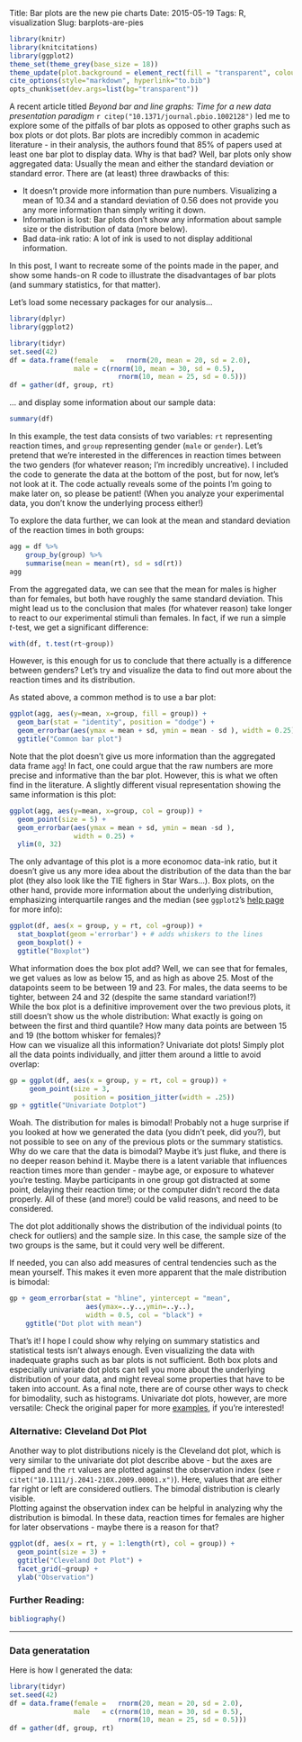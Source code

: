 Title: Bar plots are the new pie charts
Date: 2015-05-19
Tags: R, visualization
Slug: barplots-are-pies

```r
library(knitr)
library(knitcitations)
library(ggplot2)
theme_set(theme_grey(base_size = 18)) 
theme_update(plot.background = element_rect(fill = "transparent", colour = NA))
cite_options(style="markdown", hyperlink="to.bib")
opts_chunk$set(dev.args=list(bg="transparent"))
```

A recent article titled *Beyond bar and line graphs: Time for a new data presentation paradigm* `r citep("10.1371/journal.pbio.1002128")` led me to explore some of the pitfalls of bar plots as opposed to other graphs such as box plots or dot plots. Bar plots are incredibly common in academic literature - in their analysis, the authors found that 85% of papers used at least one bar plot to display data. Why is that bad? Well, bar plots only show aggregated data: Usually the mean and either the standard deviation or standard error. There are (at least) three drawbacks of this:

* It doesn't provide more information than pure numbers. Visualizing a mean of 10.34 and a standard deviation of 0.56 does not provide you any more information than simply writing it down.
* Information is lost: Bar plots don't show any information about sample size or the distribution of data (more below).
* Bad data-ink ratio: A lot of ink is used to not display additional information.

In this post, I want to recreate some of the points made in the paper, and show some hands-on R code to illustrate the disadvantages of bar plots (and summary statistics, for that matter). 

Let's load some necessary packages for our analysis...

```r
library(dplyr)
library(ggplot2)
```
```r
library(tidyr)
set.seed(42)
df = data.frame(female   =   rnorm(20, mean = 20, sd = 2.0), 
                male = c(rnorm(10, mean = 30, sd = 0.5), 
                           rnorm(10, mean = 25, sd = 0.5)))
df = gather(df, group, rt)

```
... and display some information about our sample data:
```r
summary(df)
```

In this example, the test data consists of two variables: `rt` representing reaction times, and `group` representing gender (`male` or `gender`). Let's pretend that we're interested in the differences in reaction times between the two genders (for whatever reason; I'm incredibly uncreative). I included the code to generate the data at the bottom of the post, but for now, let's not look at it. The code actually reveals some of the points I'm going to make later on, so please be patient! (When you analyze your experimental data, you don't know the underlying process either!)

To explore the data further, we can look at the mean and standard deviation of the reaction times in both groups:
```r
agg = df %>%
    group_by(group) %>%
    summarise(mean = mean(rt), sd = sd(rt))
agg
```

From the aggregated data, we can see that the mean for males is higher than for females, but both have roughly the same standard deviation. This might lead us to the conclusion that males (for whatever reason) take longer to react to our experimental stimuli than females. In fact, if we run a simple *t*-test, we get a significant difference:

```r
with(df, t.test(rt~group))
```

However, is this enough for us to conclude that there actually is a difference between genders? Let's try and visualize the data to find out more about the reaction times and its distribution.

As stated above, a common method is to use a bar plot:

```r
ggplot(agg, aes(y=mean, x=group, fill = group)) +
  geom_bar(stat = "identity", position = "dodge") +
  geom_errorbar(aes(ymax = mean + sd, ymin = mean - sd ), width = 0.25) +
  ggtitle("Common bar plot")
```

Note that the plot doesn't give us more information than the aggregated data frame `agg`! In fact, one could argue that the raw numbers are more precise and informative than the bar plot. However, this is what we often find in the literature. A slightly different visual representation showing the same information is this plot:

```r
ggplot(agg, aes(y=mean, x=group, col = group)) +
  geom_point(size = 5) +
  geom_errorbar(aes(ymax = mean + sd, ymin = mean -sd ), 
                width = 0.25) +
  ylim(0, 32)
```

The only advantage of this plot is a more economoc data-ink ratio, but it doesn't give us any more idea about the distribution of the data than the bar plot (they also look like the TIE fighers in Star Wars...). Box plots, on the other hand, provide more information about the underlying distribution, emphasizing interquartile ranges and the median (see `ggplot2`'s [help page](http://docs.ggplot2.org/0.9.3.1/geom_boxplot.html) for more info):

```r
ggplot(df, aes(x = group, y = rt, col =group)) +
  stat_boxplot(geom ='errorbar') + # adds whiskers to the lines
  geom_boxplot() +
  ggtitle("Boxplot")
```

What information does the box plot add? Well, we can see that for females, we get values as low as below 15, and as high as above 25. Most of the datapoints seem to be between 19 and 23. For males, the data seems to be tighter, between 24 and 32 (despite the same standard variation!?)  
While the box plot is a definitive improvement over the two previous plots, it still doesn't show us the whole distribution: What exactly is going on between the first and third quantile? How many data points are between 15 and 19 (the bottom whisker for females)?  
How can we visualize all this information? Univariate dot plots! Simply plot all the data points individually, and jitter them around a little to avoid overlap:

```r
gp = ggplot(df, aes(x = group, y = rt, col = group)) + 
     geom_point(size = 3, 
                position = position_jitter(width = .25)) 
gp + ggtitle("Univariate Dotplot")
```

Woah. The distribution for males is bimodal! Probably not a huge surprise if you looked at how we generated the data (you didn't peek, did you?), but not possible to see on any of the previous plots or the summary statistics. Why do we care that the data is bimodal? Maybe it's just fluke, and there is no deeper reason behind it. Maybe there is a latent variable that influences reaction times more than gender - maybe age, or exposure to whatever you're testing. Maybe participants in one group got distracted at some point, delaying their reaction time; or the computer didn't record the data properly. All of these (and more!) could be valid reasons, and need to be considered.

The dot plot additionally shows the distribution of the individual points (to check for outliers) and the sample size.  In this case, the sample size of the two groups is the same, but it could very well be different. 

If needed, you can also add measures of central tendencies such as the mean yourself. This makes it even more apparent that the male distribution is bimodal:

```r
gp + geom_errorbar(stat = "hline", yintercept = "mean",
                   aes(ymax=..y..,ymin=..y..),
                   width = 0.5, col = "black") +
    ggtitle("Dot plot with mean")
```

That's it! I hope I could show why relying on summary statistics and statistical tests isn't always enough. Even visualizing the data with inadequate graphs such as bar plots is not sufficient. Both box plots and especially univariate dot plots can tell you more about the underlying distribution of your data, and might reveal some properties that have to be taken into account. As a final note, there are of course other ways to check for bimodality, such as histograms. Univariate dot plots, however, are more versatile: Check the original paper for more [examples](http://dx.doi.org/10.1371/journal.pbio.1002128.g001), if you're interested!

### Alternative: Cleveland Dot Plot

Another way to plot distributions nicely is the Cleveland dot plot, which is very similar to the univariate dot plot describe above - but the axes are flipped and the `rt` values are plotted against the observation index (see `r citet("10.1111/j.2041-210X.2009.00001.x")`). Here, values that are either far right or left are considered outliers. The bimodal distribution is clearly visible.  
Plotting against the observation index can be helpful in analyzing why the distribution is bimodal. In these data, reaction times for females are higher for later observations - maybe there is a reason for that? 

```r
ggplot(df, aes(x = rt, y = 1:length(rt), col = group)) + 
  geom_point(size = 3) +
  ggtitle("Cleveland Dot Plot") +
  facet_grid(~group) +
  ylab("Observation")
```

### Further Reading:

```r
bibliography()
```
  
  
    
    
    
*****

### Data generatation

Here is how I generated the data:

```r
library(tidyr)
set.seed(42)
df = data.frame(female =   rnorm(20, mean = 20, sd = 2.0), 
                male   = c(rnorm(10, mean = 30, sd = 0.5), 
                           rnorm(10, mean = 25, sd = 0.5)))
df = gather(df, group, rt)
```

